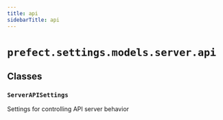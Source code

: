 ```yaml
---
title: api
sidebarTitle: api
---
```


# `prefect.settings.models.server.api`

## Classes

### `ServerAPISettings` <sup><a href="https://github.com/PrefectHQ/prefect/blob/main/src/prefect/settings/models/server/api.py#L10" target="_blank"><Icon icon="github" size="14" /></a></sup>


Settings for controlling API server behavior


